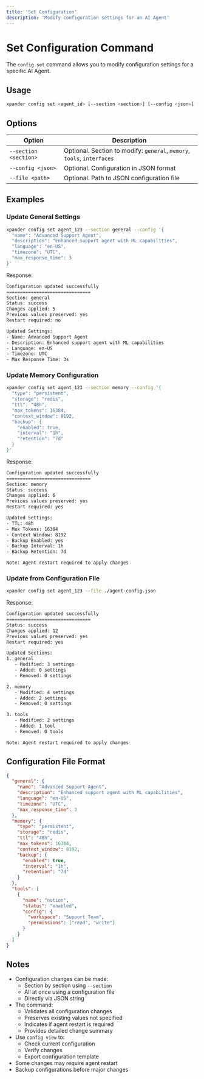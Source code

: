 ```yaml
---
title: 'Set Configuration'
description: 'Modify configuration settings for an AI Agent'
---
```


# Set Configuration Command

The `config set` command allows you to modify configuration settings for a specific AI Agent.

## Usage

```bash
xpander config set <agent_id> [--section <section>] [--config <json>] [--file <path>]
```

## Options

| Option | Description |
| --- | --- |
| `--section <section>` | Optional. Section to modify: `general`, `memory`, `tools`, `interfaces` |
| `--config <json>` | Optional. Configuration in JSON format |
| `--file <path>` | Optional. Path to JSON configuration file |

## Examples

### Update General Settings

```bash
xpander config set agent_123 --section general --config '{
  "name": "Advanced Support Agent",
  "description": "Enhanced support agent with ML capabilities",
  "language": "en-US",
  "timezone": "UTC",
  "max_response_time": 3
}'
```

Response:
```bash
Configuration updated successfully
===============================
Section: general
Status: success
Changes applied: 5
Previous values preserved: yes
Restart required: no

Updated Settings:
- Name: Advanced Support Agent
- Description: Enhanced support agent with ML capabilities
- Language: en-US
- Timezone: UTC
- Max Response Time: 3s
```

### Update Memory Configuration

```bash
xpander config set agent_123 --section memory --config '{
  "type": "persistent",
  "storage": "redis",
  "ttl": "48h",
  "max_tokens": 16384,
  "context_window": 8192,
  "backup": {
    "enabled": true,
    "interval": "1h",
    "retention": "7d"
  }
}'
```

Response:
```bash
Configuration updated successfully
===============================
Section: memory
Status: success
Changes applied: 6
Previous values preserved: yes
Restart required: yes

Updated Settings:
- TTL: 48h
- Max Tokens: 16384
- Context Window: 8192
- Backup Enabled: yes
- Backup Interval: 1h
- Backup Retention: 7d

Note: Agent restart required to apply changes
```

### Update from Configuration File

```bash
xpander config set agent_123 --file ./agent-config.json
```

Response:
```bash
Configuration updated successfully
===============================
Status: success
Changes applied: 12
Previous values preserved: yes
Restart required: yes

Updated Sections:
1. general
   - Modified: 3 settings
   - Added: 0 settings
   - Removed: 0 settings

2. memory
   - Modified: 4 settings
   - Added: 2 settings
   - Removed: 0 settings

3. tools
   - Modified: 2 settings
   - Added: 1 tool
   - Removed: 0 tools

Note: Agent restart required to apply changes
```

## Configuration File Format

```json
{
  "general": {
    "name": "Advanced Support Agent",
    "description": "Enhanced support agent with ML capabilities",
    "language": "en-US",
    "timezone": "UTC",
    "max_response_time": 3
  },
  "memory": {
    "type": "persistent",
    "storage": "redis",
    "ttl": "48h",
    "max_tokens": 16384,
    "context_window": 8192,
    "backup": {
      "enabled": true,
      "interval": "1h",
      "retention": "7d"
    }
  },
  "tools": [
    {
      "name": "notion",
      "status": "enabled",
      "config": {
        "workspace": "Support Team",
        "permissions": ["read", "write"]
      }
    }
  ]
}
```

## Notes

- Configuration changes can be made:
  - Section by section using `--section`
  - All at once using a configuration file
  - Directly via JSON string
- The command:
  - Validates all configuration changes
  - Preserves existing values not specified
  - Indicates if agent restart is required
  - Provides detailed change summary
- Use `config view` to:
  - Check current configuration
  - Verify changes
  - Export configuration template
- Some changes may require agent restart
- Backup configurations before major changes 